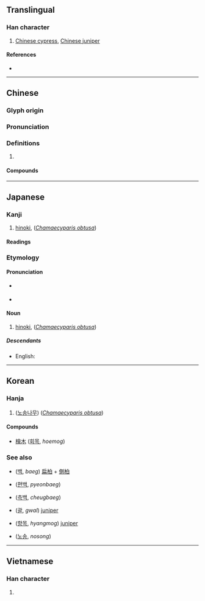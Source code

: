 {{also|栝|桧}}
{{character info/new}}
==Translingual==

===Han character===
{{Han char|rn=75|rad=木|as=13|sn=17|four=48966|canj=DOMA|ids=⿰木會}}

# [[Chinese cypress]], [[Chinese juniper]]

====References====
* {{Han ref|kx=0557.110|dkj=15676|dj=0946.180|hdz=21303.040|uh=6A9C|ud=27292|bh=C0CC|bd=49356}}

----

==Chinese==
{{zh-forms|s=桧}}

===Glyph origin===
{{Han etym}}

===Pronunciation===
{{zh-pron
|m=guì,kuài,huì
|c=kui2
|mn=kòe
|mc=y
|oc=y
|ma=
|cat=pn
}}

===Definitions===
{{zh-hanzi}}

# {{rfdef|lang=zh}}

====Compounds====
{{zh-der|檜柏|檜木|紅檜}}

----

==Japanese==
{{ja-kanji forms|桧|檜}}

===Kanji===
{{ja-kanji|grade=|rs=木13|shin=桧}}

# [[hinoki]], {{vern|Japanese cypress}} (''[[Chamaecyparis obtusa]]'')

====Readings====
{{ja-readings
|goon=け
|kanon=かい
|kun=ひのき-, ひ-
}}

===Etymology===
{{compound|lang=ja|ひ|t1=Japanese cypress|pos1=from {{etyl|ojp|ja|sort=ひのき}} {{IPAchar|/hi<sub>1</sub>/}} which is homophonous with {{IPAchar|/hi<sub>1</sub>/}} (“sun”)|の|pos2=genitive case marker|き|t3=tree}}

====Pronunciation====
{{ja-pron|ひのき|acc=1|dev=3}}
* {{a|Osaka}} {{ja-accent-common|a|ひ|のき}}
* {{a|{{w|Late Middle Japanese}}}} {{IPAchar|/ɸinoki/}}

====Noun====
{{ja-noun|ひのき|ヒノキ|shin=檜}}

# [[hinoki]], {{vern|Japanese cypress}} (''[[Chamaecyparis obtusa]]'')

=====Descendants=====
* English: {{l|en|hinoki}}

----

==Korean==

===Hanja===
{{ko-hanja|hangeul=[[회]], [[괄]]|eumhun=|rv=hoe, gwal|mr=hoe, kwal|y=hoy, kwal}}

# ([[노송]][[나무]]) {{vern|Japanese cypress}} (''[[Chamaecyparis obtusa]]'')

====Compounds====
* [[檜木]] ([[회목]], ''hoemog'') {{vern|Japanese cypress}}

===See also===
{{top2}}
* {{l|ko|柏}} ([[백]], ''baeg'') [[扁柏]] + [[側柏]]
* {{l|ko|扁柏}} ([[편백]], ''pyeonbaeg'') {{vern|Japanese cypress}}
* {{l|ko|側柏}} ([[측백]], ''cheugbaeg'') {{vern|oriental thuja}}
{{mid2}}
* {{l|ko|栝}} ([[괄]], ''gwal'') [[juniper]]
* {{l|ko|香木}} ([[향목]], ''hyangmog'') [[juniper]]
* {{l|ko|老松}} ([[노송]], ''nosong'') {{vern|Japanese cypress}}
{{bottom}}

----

==Vietnamese==

===Han character===
{{vi-readings|rs=木13|hanviet=cối}}

# {{defn|lang=vi|sort=木13}}